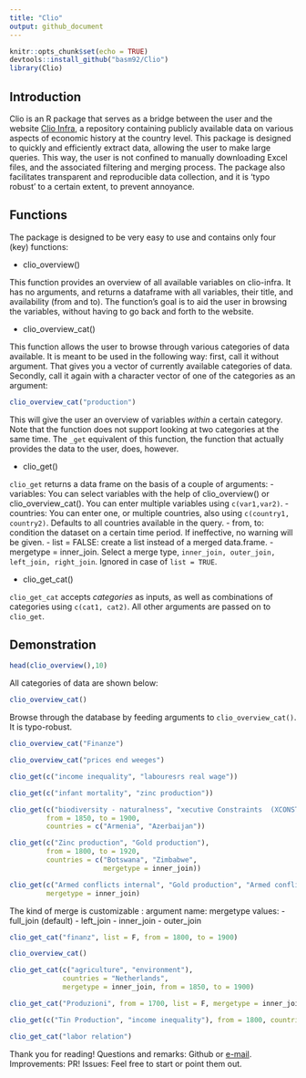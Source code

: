 ```yaml
---
title: "Clio"
output: github_document
---
```


```r
knitr::opts_chunk$set(echo = TRUE)
devtools::install_github("basm92/Clio")
library(Clio)
```

## Introduction

Clio is an R package that serves as a bridge between the user and the website [Clio Infra](www.clio-infra.eu), a repository containing publicly available data on various aspects of economic history at the country level. This package is designed to quickly and efficiently extract data, allowing the user to make large queries. This way, the user is not confined to manually downloading Excel files, and the associated filtering and merging process. The package also facilitates transparent and reproducible data collection, and it is 'typo robust' to a certain extent, to prevent annoyance. 


## Functions

The package is designed to be very easy to use and contains only four (key) functions:

- clio_overview()

This function provides an overview of all available variables on clio-infra. It has no arguments, and returns a dataframe with all variables, their title, and availability (from and to). The function's goal is to aid the user in browsing the variables, without having to go back and forth to the website. 

- clio_overview_cat()

This function allows the user to browse through various categories of data available. It is meant to be used in the following way: first, call it without argument. That gives you a vector of currently available categories of data. Secondly, call it again with a character vector of one of the categories as an argument:

```r
clio_overview_cat("production")
```

This will give the user an overview of variables *within* a certain category. Note that the function does not support looking at two categories at the same time. The `_get` equivalent of this function, the function that actually provides the data to the user, does, however. 

- clio_get()

`clio_get` returns a data frame on the basis of a couple of arguments: 
  - variables: You can select variables with the help of clio_overview() or clio_overview_cat(). You can enter multiple variables using `c(var1,var2)`. 
  - countries: You can enter one, or multiple countries, also using `c(country1, country2)`. Defaults to all countries available in the query. 
  - from, to: condition the dataset on a certain time period. If ineffective, no warning will be given. 
  - list = FALSE: create a list instead of a merged data.frame. 
  - mergetype = inner_join. Select a merge type, `inner_join, outer_join, left_join, right_join`. Ignored in case of `list = TRUE`. 

- clio_get_cat()

`clio_get_cat` accepts *categories* as inputs, as well as combinations of categories using `c(cat1, cat2)`. All other arguments are passed on to `clio_get`. 


## Demonstration

```r
head(clio_overview(),10)
```

All categories of data are shown below:

```r
clio_overview_cat()
```

Browse through the database by feeding arguments to `clio_overview_cat()`. It is typo-robust.

```r
clio_overview_cat("Finanze")

clio_overview_cat("prices end weeges")
```

```r
clio_get(c("income inequality", "labouresrs real wage"))

clio_get(c("infant mortality", "zinc production"))

clio_get(c("biodiversity - naturalness", "xecutive Constraints  (XCONST)"), 
         from = 1850, to = 1900, 
         countries = c("Armenia", "Azerbaijan"))

clio_get(c("Zinc production", "Gold production"), 
         from = 1800, to = 1920, 
         countries = c("Botswana", "Zimbabwe", 
                       mergetype = inner_join))

clio_get(c("Armed conflicts internal", "Gold production", "Armed conflicts international"), 
         mergetype = inner_join)
```

The kind of merge is customizable :
  argument name: mergetype
  values: 
  - full_join (default)
  - left_join
  - inner_join
  - outer_join
  
```r
clio_get_cat("finanz", list = F, from = 1800, to = 1900)

clio_overview_cat()

clio_get_cat(c("agriculture", "environment"),
             countries = "Netherlands",
             mergetype = inner_join, from = 1850, to = 1900)

clio_get_cat("Produzioni", from = 1700, list = F, mergetype = inner_join)

clio_get(c("Tin Production", "income inequality"), from = 1800, countries = c("Netherlands", "Russia"))

clio_get_cat("labor relation")
```

Thank you for reading! Questions and remarks: Github or [e-mail](mailto:a.h.machielsen@uu.nl). Improvements: PR! Issues: Feel free to start or point them out. 


